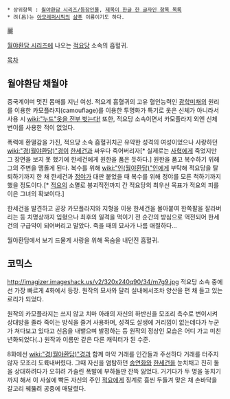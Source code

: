  * 상위항목 : [[월야환담 시리즈/등장인물]], [[제목이 한글 한 글자인 항목 목록]]
 * 려(呂)는 [[아모레퍼시픽]]의 [[샴푸]] 이름이기도 하다.

麗

[[월야환담 시리즈]]에 나오는 [[적요당]] 소속의 흡혈귀.

[[목차]]
== 월야환담 채월야 ==

중국계이며 멋진 몸매를 지닌 여성. 적요계 흡혈귀의 고유 혈인능력인 [[광학미채]]의 원리를 이용한 카모플라지(camouflage)를 이용한 투명화가 특기로 옷은 신체가 아니라서 사용 시 [[wiki:"누드"옷을 전부 벗는다!]] 또한, 적요당 소속이면서 카모플라지 외엔 신체 변이를 사용한 적이 없었다.

폭력에 환멸감을 가진, 적요당 소속 흡혈귀치곤 유약한 성격의 여성이었으나 사랑하던 [[wiki:"경(월야환담)"경]]이 [[한세건]]과 싸우다 죽어버리자[* 실제로는 [[사혁]]에게 죽었지만 그 장면을 보지 못 했기에 한세건에게 원한을 품은 듯하다.] 원한을 품고 복수하기 위해 그의 주변을 맴돌게 된다. 복수를 위해 [[wiki:"인(월야환담)"인]]에게 부탁해 적요당을 탈퇴하기까지 한 채 한세건과 [[정야]]가 대판 붙었을 때 복수를 위해 정야를 모른 척하기까지했을 정도이다.[* [[적요]]의 소멸로 붕괴직전까지 간 적요당의 최우선 목표가 적요의 피를 이은 그녀의 확보이다.]

한세건을 발견하고 곧장 카모플라지와 지형을 이용 한세건을 몰아붙여 한쪽팔을 잘라버리는 등 치명상까지 입혔으나 최후의 일격을 먹이기 전 순간의 방심으로 역전되어 한세건의 구급약이 되어버리고 말았다. 죽을 때의 묘사가 나름 애절하다...

월야환담에서 보기 드물게 사랑을 위해 목숨을 내던진 흡혈귀.

== 코믹스 ==

http://imagizer.imageshack.us/v2/320x240q90/34/m7g9.jpg
적요당 소속 중에선 가장 빠르게 4화에서 등장. 원작의 묘사와 달리 실내에서조차 양산을 편 채 들고 있는 로리가 되었다.

원작의 카모플라지는 쓰지 않고 치마 아래의 자신의 하반신을 모조리 촉수로 변이시켜 상대방을 졸라 죽이는 방식을 즐겨 사용하며, 성격도 살생에 거리낌이 없는데다가 누군가 쳐다보고 있다고 신음을 내뱉으며 발정하는 등 원작의 정상인 모습은 어디 가고 미친년화되었다(..) 원작과 이름만 같은 다른 캐릭터가 된 수준.

8화에선 [[wiki:"경(월야환담)"경]]과 함께 마약 거래를 인간들과 주선하다 거래를 터주지 않자 모조리 도륙내버렸다. 그때 자신을 염탐하던 [[송연화]]와 [[한세건]]을 눈치채고 친히 둘을 상대하려다가 오히려 가솔린 폭발에 부하들만 잔뜩 잃었다. 거기다가 두 명을 놓치기까지 해서 이 사실에 빡돈 자신의 주인 [[적요]]에게 징계로 흠씬 두들겨 맞은 채 손바닥을 갈고리 꿰뚫려 공중에 매달렸다.
